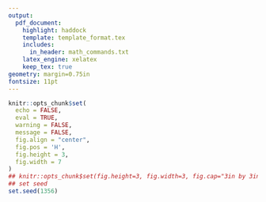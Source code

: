 ```yaml
---
output:
  pdf_document:
    highlight: haddock
    template: template_format.tex
    includes:
      in_header: math_commands.txt
    latex_engine: xelatex
    keep_tex: true
geometry: margin=0.75in
fontsize: 11pt
---
```


```r
knitr::opts_chunk$set(
  echo = FALSE,
  eval = TRUE,
  warning = FALSE,
  message = FALSE,
  fig.align = "center",
  fig.pos = 'H',
  fig.height = 3,
  fig.width = 7
)
## knitr::opts_chunk$set(fig.height=3, fig.width=3, fig.cap="3in by 3in Picture""
## set seed
set.seed(1356)
```




